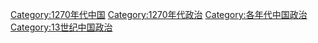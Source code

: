 [[Category:1270年代中国|Category:1270年代中国]]
[[Category:1270年代政治|Category:1270年代政治]]
[[Category:各年代中国政治|Category:各年代中国政治]]
[[Category:13世纪中国政治|Category:13世纪中国政治]]